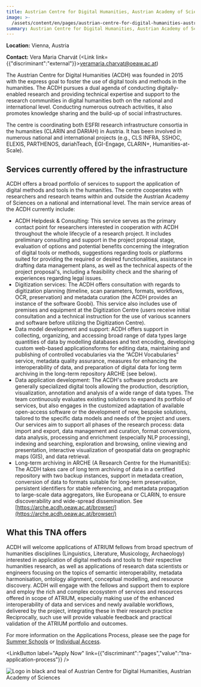 ```yaml
---
title: Austrian Centre for Digital Humanities, Austrian Academy of Sciences
image: >-
  /assets/content/en/pages/austrian-centre-for-digital-humanities-austrian-academy-of-sciences-vienna-austria/image.jpg
summary: Austrian Centre for Digital Humanities, Austrian Academy of Sciences
---
```

**Location:** Vienna, Austria

**Contact:** Vera Maria Charvát (<Link link={{"discriminant":"external"}}>[veramaria.charvat@oeaw.ac.at](mailto:veramaria.charvat@oeaw.ac.at)</Link>)

The Austrian Centre for Digital Humanities (ACDH) was founded in 2015 with the express goal to foster the use of digital tools and methods in the humanities. The ACDH pursues a dual agenda of conducting digitally-enabled research and providing technical expertise and support to the research communities in digital humanities both on the national and international level. Conducting numerous outreach activities, it also promotes knowledge sharing and the build-up of social infrastructures.

The centre is coordinating both ESFRI research infrastructure consortia in the humanities (CLARIN and DARIAH) in Austria. It has been involved in numerous national and international projects (e.g., CLS INFRA, SSHOC, ELEXIS, PARTHENOS, dariahTeach, EGI-Engage, CLARIN+, Humanities-at-Scale).

## Services currently offered by the infrastructure

ACDH offers a broad portfolio of services to support the application of digital methods and tools in the humanities. The centre cooperates with researchers and research teams within and outside the Austrian Academy of Sciences on a national and international level. The main service areas of the ACDH currently include:

* ACDH Helpdesk & Consulting: This service serves as the primary contact point for researchers interested in cooperation with ACDH throughout the whole lifecycle of a research project. It includes preliminary consulting and support in the project proposal stage, evaluation of options and potential benefits concerning the integration of digital tools or methods, suggestions regarding tools or platforms suited for providing the required or desired functionalities, assistance in drafting data management plans, as well as the technical aspects of the project proposal's, including a feasibility check and the sharing of experiences regarding legal issues.
* Digitization services: The ACDH offers consultation with regards to digitization planning (timeline, scan parameters, formats, workflows, OCR, preservation) and metadata curation (the ACDH provides an instance of the software Goobi). This service also includes use of premises and equipment at the Digitization Centre (users receive initial consultation and a technical instruction for the use of various scanners and software before utilizing the Digitization Centre).
* Data model development and support: ACDH offers support in collecting, organizing, and accessing broad range of data types large quantities of data by modelling databases and text encoding, developing custom web-based applicationsforms for editing data, maintaining and publishing of controlled vocabularies via the “ACDH Vocabularies” service, metadata quality assurance, measures for enhancing the interoperability of data, and preparation of digital data for long term archiving in the long-term repository ARCHE (see below).
* Data application development: The ACDH's software products are generally specialized digital tools allowing the production, description, visualization, annotation and analysis of a wide range of data types. The team continuously evaluates existing solutions to expand its portfolio of services, but also engages in the customized adaptation of available open-access software or the development of new, bespoke solutions, tailored to the specific data models and needs of the project and users. Our services aim to support all phases of the research process: data import and export, data management and curation, format conversions, data analysis, processing and enrichment (especially NLP processing), indexing and searching, exploration and browsing, online viewing and presentation, interactive visualization of geospatial data on geographic maps (GIS), and data retrieval.
* Long-term archiving in ARCHE (A Research Centre for the HumanitiEs): The ACDH takes care of long term archiving of data in a certified repository with two backup instances, support in metadata creation, conversion of data to formats suitable for long-term preservation, persistent identifiers for stable referencing, and metadata propagation to large-scale data aggregators, like Europeana or CLARIN, to ensure discoverability and wide-spread dissemination. See [https://arche.acdh.oeaw.ac.at/browser/](https://arche.acdh.oeaw.ac.at/browser/)

## What this TNA offers

ACDH will welcome applications of ATRIUM fellows from broad spectrum of humanities disciplines (Linguistics, Literature, Musicology, Archaeology) interested in application of digital methods and tools to their respective humanities research, as well as applications of research data scientists or engineers focusing on the topics of semantic interoperability, metadata harmonisation, ontology alignment, conceptual modelling, and resource discovery. ACDH will engage with the fellows and support them to explore and employ the rich and complex ecosystem of services and resources offered in scope of ATRIUM, especially making use of the enhanced interoperability of data and services and newly available workflows, delivered by the project, integrating these in their research practice Reciprocally, such use will provide valuable feedback and practical validation of the ATRIUM portfolio and outcomes.

For more information on the Applications Process, please see the page for [Summer Schools](https://atrium-research.eu/transnational-access-scheme-application-process-summer-schools) or [Individual Access](https://atrium-research.eu/transnational-access-scheme-application-process-indiviudal-access).&#x20;

<LinkButton label="Apply Now" link={{"discriminant":"pages","value":"tna-application-process"}} />

![Logo in black and teal of Austrian Centre for Digital Humanities, Austrian Academy of Sciences](/assets/content/en/pages/austrian-centre-for-digital-humanities-austrian-academy-of-sciences-vienna-austria/logo.png)
